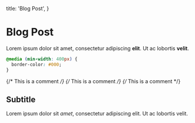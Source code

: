 
  title: 'Blog Post',
}

# Blog Post

Lorem ipsum dolor sit amet, consectetur adipiscing **elit**. Ut ac lobortis <b>velit</b>.

<!-- This is a comment -->

```css
@media (min-width: 400px) {
  border-color: #000;
}
```

<Component>{/* This is a comment */}</Component>
<Component foo="123">{/* This is a comment */}</Component>
<Component foo={123}>{/* This is a comment */}</Component>

## Subtitle

Lorem ipsum dolor sit _amet_, consectetur adipiscing elit. Ut ac lobortis velit.

